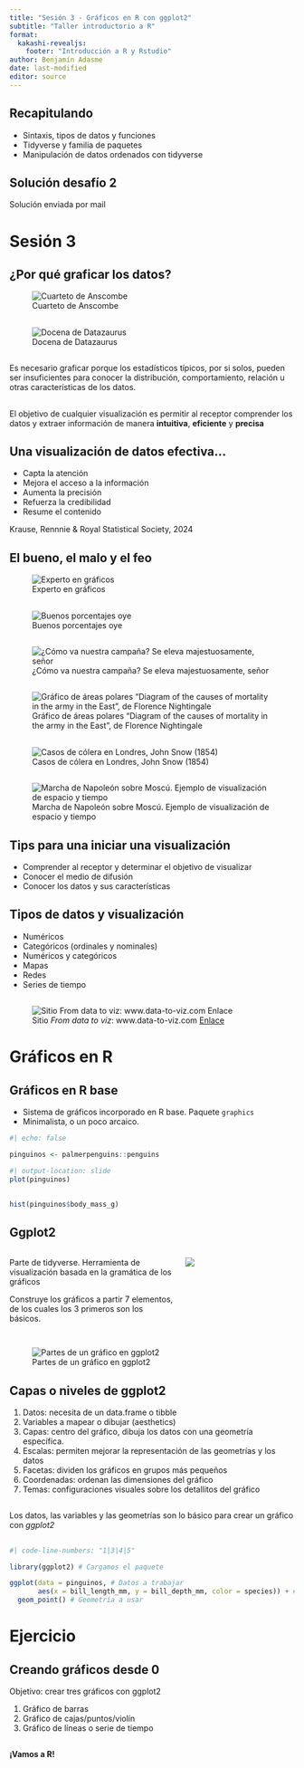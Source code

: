 ```yaml
---
title: "Sesión 3 - Gráficos en R con ggplot2"
subtitle: "Taller introductorio a R"
format: 
  kakashi-revealjs:
    footer: "Introducción a R y Rstudio"
author: Benjamín Adasme
date: last-modified
editor: source
---
```


## Recapitulando

- Sintaxis, tipos de datos y funciones
- Tidyverse y familia de paquetes
- Manipulación de datos ordenados con tidyverse

## Solución desafío 2

Solución enviada por mail 

# Sesión 3

## ¿Por qué graficar los datos?

![Cuarteto de Anscombe](imagenes/Anscombe.svg)




##

![Docena de Datazaurus](imagenes/DinoSequentialSmaller.gif)

## {.center}

Es necesario graficar porque los estadísticos típicos, por si solos, pueden ser insuficientes para conocer la distribución, comportamiento, relación u otras características de los datos.

## {.center}

El objetivo de cualquier visualización es permitir al receptor comprender los datos y extraer información de manera **intuitiva**, **eficiente** y **precisa**


## Una visualización de datos efectiva... {.smaller}

- Capta la atención
- Mejora el acceso a la información
- Aumenta la precisión
- Refuerza la credibilidad
- Resume el contenido

::: footer

Krause, Rennnie & Royal Statistical Society, 2024


:::

## El bueno, el malo y el feo

![Experto en gráficos](imagenes/piñera_grafico.png)

##

![Buenos porcentajes oye](imagenes/graficos-1024x529.jpg)


##

![¿Cómo va nuestra campaña? Se eleva majestuosamente, señor](imagenes/presidenciales.jpeg)


##

![Gráfico de áreas polares “Diagram of the causes of mortality in the army in the East”, de Florence Nightingale](imagenes/Nightingale-mortality.jpg)


##

![Casos de cólera en Londres, John Snow (1854)](imagenes/Snow-cholera-map.jpg)


## 

![Marcha de Napoleón sobre Moscú. Ejemplo de visualización de espacio y tiempo](imagenes/Minard.png) 


## Tips para una iniciar una visualización

- Comprender al receptor y determinar el objetivo de visualizar
- Conocer el medio de difusión
- Conocer los datos y sus características


## Tipos de datos y visualización {.smaller}

- Numéricos
- Categóricos (ordinales y nominales)
- Numéricos y categóricos
- Mapas
- Redes
- Series de tiempo

## {.center}



![Sitio *From data to viz*: www.data-to-viz.com [Enlace](https://www.data-to-viz.com/)](https://royal-statistical-society.github.io/datavisguide/docs/images/choosing-data-to-viz.png)

# Gráficos en R

## Gráficos en R base

- Sistema de gráficos incorporado en R base. Paquete `graphics`
- Minimalista, o un poco arcaico. 

```r
#| echo: false

pinguinos <- palmerpenguins::penguins
```



```r
#| output-location: slide
plot(pinguinos)

```



##

```r
hist(pinguinos$body_mass_g)
```


## Ggplot2

:::: columns

:::{.column width="60%"}

Parte de tidyverse. Herramienta de visualización basada en la gramática de los gráficos

Construye los gráficos a partir 7 elementos, de los cuales los 3 primeros son los básicos.
:::

:::{.column width="40%"}

![](imagenes/ggplot2.png)

:::

:::: 

## {.center}

![Partes de un gráfico en ggplot2](imagenes/overview_graphic-1.png)


## Capas o niveles de ggplot2 {.smaller}

1. Datos: necesita de un data.frame o tibble
2. Variables a mapear o dibujar (aesthetics)
3. Capas: centro del gráfico, dibuja los datos con una geometría específica.
4. Escalas: permiten mejorar la representación de las geometrías y los datos
5. Facetas: dividen los gráficos en grupos más pequeños
6. Coordenadas: ordenan las dimensiones del gráfico
7. Temas: configuraciones visuales sobre los detallitos del gráfico

## {.center}

Los datos, las variables y las geometrías son lo básico para crear un gráfico con *ggplot2*

##

```r
#| code-line-numbers: "1|3|4|5"

library(ggplot2) # Cargamos el paquete

ggplot(data = pinguinos, # Datos a trabajar
       aes(x = bill_length_mm, y = bill_depth_mm, color = species)) + # Variables a mapear
  geom_point() # Geometría a usar

```


# Ejercicio

## Creando gráficos desde 0

Objetivo: crear tres gráficos con ggplot2

1. Gráfico de barras
2. Gráfico de cajas/puntos/violín
3. Gráfico de líneas o serie de tiempo

## {.center}

**¡Vamos a R!**
